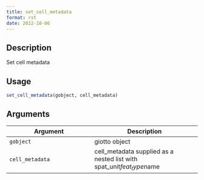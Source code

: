 ```yaml
--- 
title: set_cell_metadata 
format: rst 
date: 2022-10-06 
--- 
```


## Description

Set cell metadata


## Usage

```r
set_cell_metadata(gobject, cell_metadata)
```


## Arguments

Argument      |Description
------------- |----------------
`gobject`     |     giotto object
`cell_metadata`     |     cell_metadata supplied as a nested list with spat_unit$feat_type$name


